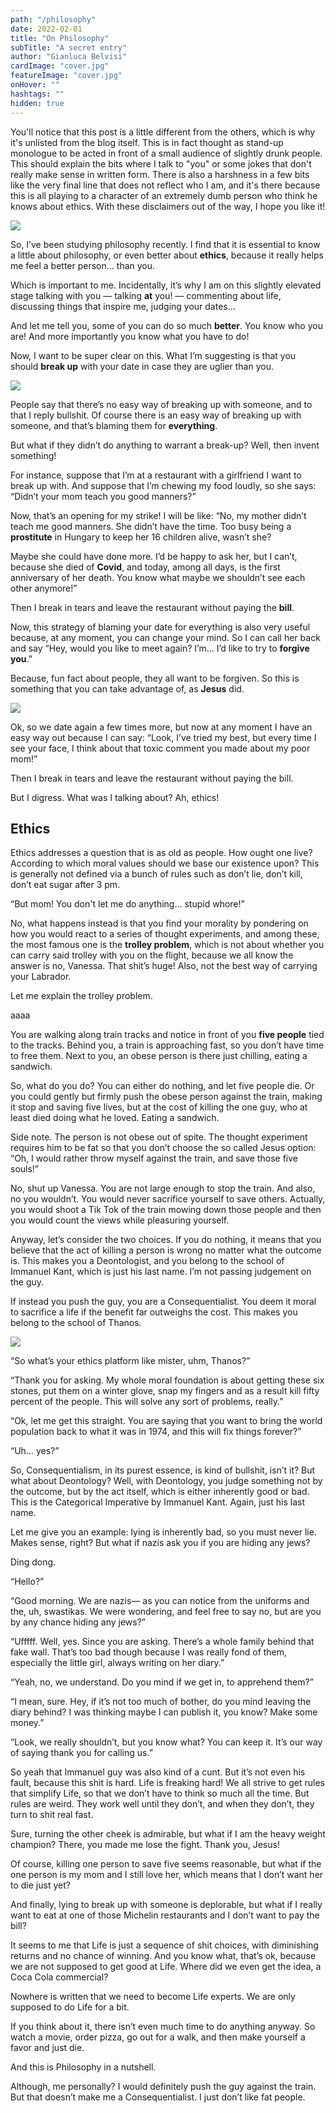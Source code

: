 ```yaml
---
path: "/philosophy"
date: 2022-02-01
title: "On Philosophy"
subTitle: "A secret entry"
author: "Gianluca Belvisi"
cardImage: "cover.jpg"
featureImage: "cover.jpg"
onHover: ""
hashtags: ""
hidden: true
---
```


<Indented>
    You'll notice that this post is a little different from the others, which is why it's unlisted from the blog itself. This is in fact thought as stand-up monologue to be acted in front of a small audience of slightly drunk people. This should explain the bits where I talk to "you" or some jokes that don't really make sense in written form.
</Indented>
<Indented>
    There is also a harshness in a few bits like the very final line that does not reflect who I am, and it's there because this is all playing to a character of an extremely dumb person who think he knows about ethics.
</Indented>

<Indented>
    With these disclaimers out of the way, I hope you like it!
</Indented>


![](fine.jpg)

So, I’ve been studying philosophy recently. I find that it is essential to know a little about philosophy, or even better about **ethics**, because it really helps me feel a better person... than you.

Which is important to me. Incidentally, it’s why I am on this slightly elevated stage talking with you — talking **at** you! — commenting about life, discussing things that inspire me, judging your dates...

And let me tell you, some of you can do so much **better**. You know who you are! And more importantly you know what you have to do!

Now, I want to be super clear on this. What I’m suggesting is that you should **break up** with your date in case they are uglier than you.

![](orc.jpg)

People say that there’s no easy way of breaking up with someone, and to that I reply bullshit. Of course there is an easy way of breaking up with someone, and that’s blaming them for **everything**.

But what if they didn’t do anything to warrant a break-up? Well, then invent something!

For instance, suppose that I’m at a restaurant with a girlfriend I want to break up with. And suppose that I’m chewing my food loudly, so she says: “Didn’t your mom teach you good manners?”

Now, that’s an opening for my strike! I will be like: “No, my mother didn’t teach me good manners. She didn’t have the time. Too busy being a **prostitute** in Hungary to keep her 16 children alive, wasn’t she?

Maybe she could have done more. I’d be happy to ask her, but I can’t, because she died of **Covid**, and today, among all days, is the first anniversary of her death. You know what maybe we shouldn’t see each other anymore!”

Then I break in tears and leave the restaurant without paying the **bill**.

Now, this strategy of blaming your date for everything is also very useful because, at any moment, you can change your mind. So I can call her back and say “Hey, would you like to meet again? I’m... I’d like to try to **forgive you**.”

Because, fun fact about people, they all want to be forgiven. So this is something that you can take advantage of, as **Jesus** did.

![](dani1.jpg)

Ok, so we date again a few times more, but now at any moment I have an easy way out because I can say: “Look, I’ve tried my best, but every time I see your face, I think about that toxic comment you made about my poor mom!”

Then I break in tears and leave the restaurant without paying the bill.

But I digress. What was I talking about? Ah, ethics!

## Ethics

Ethics addresses a question that is as old as people. How ought one live? According to which moral values should we base our existence upon? This is generally not defined via a bunch of rules such as don’t lie, don’t kill, don’t eat sugar after 3 pm.

“But mom! You don't let me do anything... stupid whore!”

No, what happens instead is that you find your morality by pondering on how you would react to a series of thought experiments, and among these, the most famous one is the **trolley problem**, which is not about whether you can carry said trolley with you on the flight, because we all know the answer is no, Vanessa. That shit’s huge! Also, not the best way of carrying your Labrador.

Let me explain the trolley problem.

aaaa


You are walking along train tracks and notice in front of you **five people** tied to the tracks. Behind you, a train is approaching fast, so you don’t have time to free them. Next to you, an obese person is there just chilling, eating a sandwich.

So, what do you do? You can either do nothing, and let five people die. Or you could gently but firmly push the obese person against the train, making it stop and saving five lives, but at the cost of killing the one guy, who at least died doing what he loved. Eating a sandwich.

Side note. The person is not obese out of spite. The thought experiment requires him to be fat so that you don’t choose the so called Jesus option: “Oh, I would rather throw myself against the train, and save those five souls!”

No, shut up Vanessa. You are not large enough to stop the train. And also, no you wouldn’t. You would never sacrifice yourself to save others. Actually, you would shoot a Tik Tok of the train mowing down those people and then you would count the views while pleasuring yourself.

Anyway, let’s consider the two choices. If you do nothing, it means that you believe that the act of killing a person is wrong no matter what the outcome is. This makes you a Deontologist, and you belong to the school of Immanuel Kant, which is just his last name. I’m not passing judgement on the guy.

If instead you push the guy, you are a Consequentialist. You deem it moral to sacrifice a life if the benefit far outweighs the cost. This makes you belong to the school of Thanos.

![](thicc_thanos.jpg)

“So what’s your ethics platform like mister, uhm, Thanos?”

“Thank you for asking. My whole moral foundation is about getting these six stones, put them on a winter glove, snap my fingers and as a result kill fifty percent of the people. This will solve any sort of problems, really.”

“Ok, let me get this straight. You are saying that you want to bring the world population back to what it was in 1974, and this will fix things forever?”

“Uh… yes?”

So, Consequentialism, in its purest essence, is kind of bullshit, isn’t it? But what about Deontology? Well, with Deontology, you judge something not by the outcome, but by the act itself, which is either inherently good or bad. This is the Categorical Imperative by Immanuel Kant. Again, just his last name.

Let me give you an example: lying is inherently bad, so you must never lie. Makes sense, right? But what if nazis ask you if you are hiding any jews?

Ding dong.

“Hello?”

“Good morning. We are nazis— as you can notice from the uniforms and the, uh, swastikas. We were wondering, and feel free to say no, but are you by any chance hiding any jews?”

“Ufffff. Well, yes. Since you are asking. There’s a whole family behind that fake wall. That’s too bad though because I was really fond of them, especially the little girl, always writing on her diary.”

“Yeah, no, we understand. Do you mind if we get in, to apprehend them?”

“I mean, sure. Hey, if it’s not too much of bother, do you mind leaving the diary behind? I was thinking maybe I can publish it, you know? Make some money.”

“Look, we really shouldn’t, but you know what? You can keep it. It’s our way of saying thank you for calling us.”

So yeah that Immanuel guy was also kind of a cunt. But it’s not even his fault, because this shit is hard. Life is freaking hard! We all strive to get rules that simplify Life, so that we don’t have to think so much all the time. But rules are weird. They work well until they don’t, and when they don’t, they turn to shit real fast.

Sure, turning the other cheek is admirable, but what if I am the heavy weight champion? There, you made me lose the fight. Thank you, Jesus!

Of course, killing one person to save five seems reasonable, but what if the one person is my mom and I still love her, which means that I don’t want her to die just yet?

And finally, lying to break up with someone is deplorable, but what if I really want to eat at one of those Michelin restaurants and I don’t want to pay the bill?

It seems to me that Life is just a sequence of shit choices, with diminishing returns and no chance of winning. And you know what, that’s ok, because we are not supposed to get good at Life. Where did we even get the idea, a Coca Cola commercial?

Nowhere is written that we need to become Life experts. We are only supposed to do Life for a bit.

If you think about it, there isn’t even much time to do anything anyway. So watch a movie, order pizza, go out for a walk, and then make yourself a favor and just die.

And this is Philosophy in a nutshell.

Although, me personally? I would definitely push the guy against the train. But that doesn’t make me a Consequentialist. I just don’t like fat people.